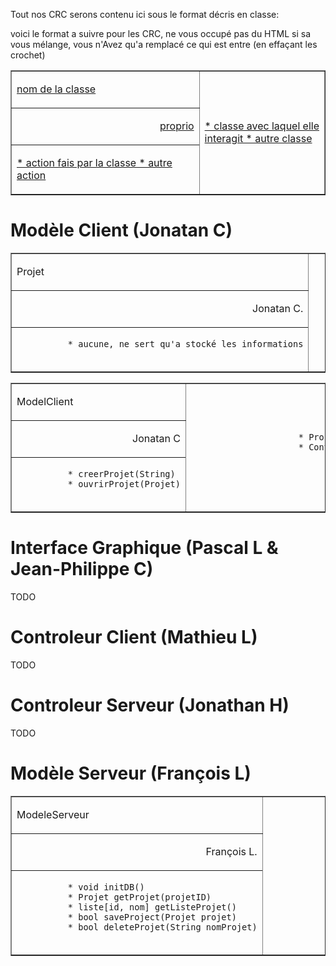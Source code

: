 Tout nos CRC serons contenu ici sous le format décris en classe:
<wiki:comment>

voici le format a suivre pour les CRC, ne vous occupé pas du HTML si sa vous mélange, vous n'Avez qu'a remplacé ce qui est entre [[ ]] (en effaçant les crochet)
<table border=1>
   <tr>
       <td width=60% width=70%>[[nom de la classe]]</td>
       <td rowspan=3> [[
                      * classe avec laquel elle interagit
                      * autre classe]]
       </td>
   </tr>
   <tr>
       <td align="right">[[proprio]]</td>
   </tr>
   <tr>
       <td>[[
           * action fais par la classe
           * autre action]]
       </td>
   </tr>
</table>

</wiki:comment>

=Modèle Client (Jonatan C)=

<table border=1 width=70%>
   <tr>
       <td width=60%> Projet </td>
       <td rowspan=3> 
                      * ModelClient
                      * ModelServeur
       </td>
   </tr>
   <tr>
       <td align="right">Jonatan C.</td>
   </tr>
   <tr>
       <td>
           * aucune, ne sert qu'a stocké les informations
       </td>
   </tr>
</table>


<table border=1 width=70%>
   <tr>
       <td width=60%> ModelClient </td>
       <td rowspan=3> 
                      * Projet
                      * ControleurClient
       </td>
   </tr>
   <tr>
       <td align="right">Jonatan C</td>
   </tr>
   <tr>
       <td>
           * creerProjet(String)
           * ouvrirProjet(Projet)
       </td>
   </tr>
</table>



=Interface Graphique (Pascal L & Jean-Philippe C)=
TODO

=Controleur Client (Mathieu L)=
TODO

=Controleur Serveur (Jonathan H)=
TODO

=Modèle Serveur (François L)=
<table border=1 width=70%>
   <tr>
       <td width=60%> ModeleServeur </td>
       <td rowspan=3> 
                      * Projet
                      * ControleurServeur
       </td>
   </tr>
   <tr>
       <td align="right">François L.</td>
   </tr>
   <tr>
       <td>
           * void initDB()
           * Projet getProjet(projetID)
           * liste[id, nom] getListeProjet()
           * bool saveProject(Projet projet)
           * bool deleteProjet(String nomProjet)
       </td>
   </tr>
</table>